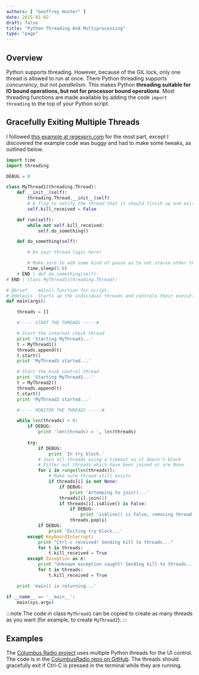 ```yaml
---
authors: [ "Geoffrey Hunter" ]
date: 2015-01-02
draft: false
title: "Python Threading And Multiprocessing"
type: "page"
---
```


## Overview

Python supports threading. However, because of the GIL lock, only one thread is allowed to run at once. There Python threading supports _concurrency_, but not _parallelism_. This makes Python **threading suitable for IO bound operations, but not for processor bound operations**. Most threading functions are made available by adding the code `import threading` to the top of your Python script.

## Gracefully Exiting Multiple Threads

I followed [this example at regexprn.com](http://www.regexprn.com/2010/05/killing-multithreaded-python-programs.html) for the most part, except I discovered the example code was buggy and had to make some tweaks, as outlined below.

```py    
import time
import threading

DEBUG = 0

class MyThread1(threading.Thread):
    def __init__(self):
        threading.Thread.__init__(self)
        # A flag to notify the thread that it should finish up and exit
        self.kill_received = False

    def run(self):
        while not self.kill_received:
            self.do_something()

    def do_something(self):

        # Do your thread logic here!

        # Make sure to add some kind of pause as to not starve other threads
        time.sleep(5.0)
    # END | def do_something(self):
# END | class MyThread1(threading.Thread):

# @brief    main() function for script.
# @details  Starts up the individual threads and controls their execution.
def main(args):

    threads = []

    #----- START THE THREADS -----#

    # Start the internet check thread
    print 'Starting MyThread1...'
    t = MyThread1()
    threads.append(t)        
    t.start()
    print 'MyThread1 started...'

    # Start the knob control thread
    print 'Starting MyThread2...'
    t = MyThread2()
    threads.append(t)        
    t.start()
    print 'MyThread2 started...'

    #----- MONITOR THE THREADS -----#

    while len(threads) > 0:
        if DEBUG:
            print 'len(threads) = ', len(threads)
        
        try:
            if DEBUG:
                print 'In try block.'
            # Join all threads using a timeout so it doesn't block
            # Filter out threads which have been joined or are None
            for i in range(len(threads)):
                # Make sure thread still exists
                if threads[i] is not None:
                    if DEBUG:
                        print 'Attemping to join()...'
                    threads[i].join(1)
                    if threads[i].isAlive() is False:
                        if DEBUG:
                            print 'isAlive() is False, removing thread from list...'
                        threads.pop(i)
            if DEBUG:
                print 'Exiting try block...'
        except KeyboardInterrupt:
            print "Ctrl-c received! Sending kill to threads..."
            for t in threads:
                t.kill_received = True
        except Exception as e:
            print "Unknown exception caught! Sending kill to threads...", e
            for t in threads:
                t.kill_received = True

    print 'main() is returning...'

if __name__ == '__main__':
    main(sys.argv)
```

:::note
The code in class `MyThread1` can be copied to create as many threads as you want (for example, to create `MyThread2`).
:::

## Examples

The [Columbus Radio project](/electronics/projects/columbus-radio) uses multiple Python threads for the UI control. The code is in the [ColumbusRadio repo on GitHub](https://github.com/gbmhunter/ColumbusRadio). The threads should gracefully exit if Ctrl-C is pressed in the terminal while they are running.
